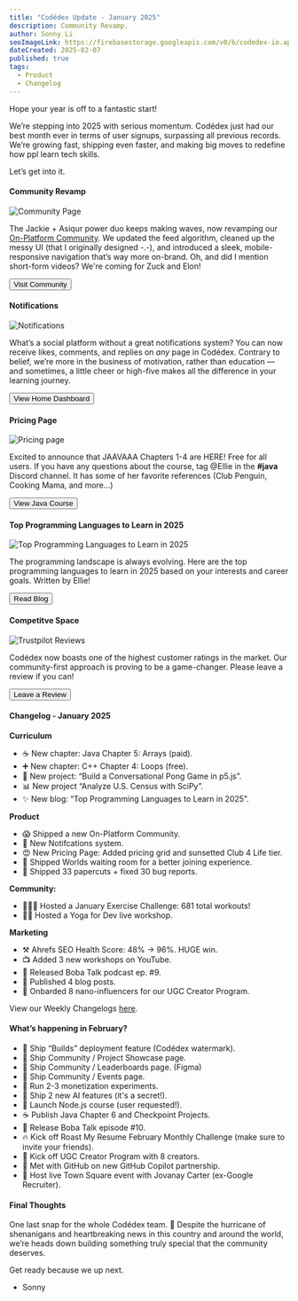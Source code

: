 ```yaml
---
title: "Codédex Update - January 2025"
description: Community Revamp. 
author: Sonny Li
seoImageLink: https://firebasestorage.googleapis.com/v0/b/codedex-io.appspot.com/o/blogs%2Fcodedex-update-january-2025%2Fbanner.png?alt=media&token=467179ae-0c12-45e0-917f-f66481597633
dateCreated: 2025-02-07
published: true
tags:
  - Product
  - Changelog
---
```


Hope your year is off to a fantastic start!

We’re stepping into 2025 with serious momentum. Codédex just had our best month ever in terms of user signups, surpassing all previous records. We’re growing fast, shipping even faster, and making big moves to redefine how ppl learn tech skills.

Let’s get into it.

#### Community Revamp

![Community Page](https://i.imgur.com/JQLi0MJ.gif)

The Jackie + Asiqur power duo keeps making waves, now revamping our [On-Platform Community](https://codedex.io/community). We updated the feed algorithm, cleaned up the messy UI (that I originally designed -.-), and introduced a sleek, mobile-responsive navigation that’s way more on-brand. Oh, and did I mention short-form videos? We're coming for Zuck and Elon!

<div style={{ display: "flex", justifyContent: "center", marginBottom: "1.2rem", transform: "scale(.9)" }}>
  <a href="https://www.codedex.io/community" style={{ all: "unset" }} target="_blank" and rel="noopener noreferrer"><Button variant="yellow">Visit Community</Button></a>
</div>

#### Notifications

![Notifications](https://i.imgur.com/5RmurjE.gif)

What’s a social platform without a great notifications system? You can now receive likes, comments, and replies on *any* page in Codédex. Contrary to belief, we’re more in the business of motivation, rather than education — and sometimes, a little cheer or high-five makes all the difference in your learning journey.

<div style={{ display: "flex", justifyContent: "center", marginBottom: "1.2rem", transform: "scale(.9)" }}>
  <a href="https://www.codedex.io/home" style={{ all: "unset" }} target="_blank" and rel="noopener noreferrer"><Button variant="yellow">View Home Dashboard</Button></a>
</div>

#### Pricing Page

![Pricing page](https://i.imgur.com/Ei9ZG83.png)

Excited to announce that JAAVAAA Chapters 1-4 are HERE! Free for all users. If you have any questions about the course, tag @Ellie in the **#java** Discord channel. It has some of her favorite references (Club Penguin, Cooking Mama, and more...)

<div style={{ display: "flex", justifyContent: "center", marginBottom: "1.2rem", transform: "scale(.9)" }}>
  <a href="https://www.codedex.io/java" style={{ all: "unset" }} target="_blank" and rel="noopener noreferrer"><Button variant="yellow">View Java Course</Button></a>
</div>

#### Top Programming Languages to Learn in 2025 

![Top Programming Languages to Learn in 2025](https://firebasestorage.googleapis.com/v0/b/codedex-io.appspot.com/o/blogs%2Ftop-programming-languages-to-learn-in-2025%2Fbanner.png?alt=media&token=9ff4a020-aac0-4896-a515-0f966fb4e1c7)

The programming landscape is always evolving. Here are the top programming languages to learn in 2025 based on your interests and career goals. Written by Ellie!

<div style={{ display: "flex", justifyContent: "center", marginBottom: "1.2rem", transform: "scale(.9)" }}>
  <a href="https://www.codedex.io/blog/top-programming-languages-to-learn-in-2025" style={{ all: "unset" }} target="_blank" and rel="noopener noreferrer"><Button variant="yellow">Read Blog</Button></a>
</div>

#### Competitve Space

![Trustpilot Reviews](https://i.imgur.com/ErPkoQ4.png)

Codédex now boasts one of the highest customer ratings in the market. Our community-first approach is proving to be a game-changer. Please leave a review if you can!

<div style={{ display: "flex", justifyContent: "center", marginBottom: "1.2rem", transform: "scale(.9)" }}>
  <a href="https://www.trustpilot.com/review/codedex.io" style={{ all: "unset" }} target="_blank" and rel="noopener noreferrer"><Button variant="yellow">Leave a Review</Button></a>
</div>



#### Changelog - January 2025

**Curriculum**

- ☕️ New chapter: Java Chapter 5: Arrays (paid).
- ➕ New chapter: C++ Chapter 4: Loops (free).
- 🏓 New project: “Build a Conversational Pong Game in p5.js”.
- 📊 New project “Analyze U.S. Census with SciPy”.
- ✨ New blog: “Top Programming Languages to Learn in 2025”.

**Product**

- 😱 Shipped a new On-Platform Community.
- 🔔 New Notifcations system.
- 😍 New Pricing Page: Added pricing grid and sunsetted Club 4 Life tier.
- 🏡 Shipped Worlds waiting room for a better joining experience.
- 🧹 Shipped 33 papercuts + fixed 30 bug reports.

**Community:**
- 🏃🏻‍♂️ Hosted a January Exercise Challenge: 681 total workouts!
- 🧘‍♀️ Hosted a Yoga for Dev live workshop.

**Marketing**

- ⚒️ Ahrefs SEO Health Score: 48% → 96%. HUGE win.
- 📺 Added 3 new workshops on YouTube.
- 🧋 Released Boba Talk podcast ep. #9.
- 📰 Published 4 blog posts.
- 👯 Onbarded 8 nano-influencers for our UGC Creator Program.

View our Weekly Changelogs [here](https://x.com/search?q=codedexchangelog&src=typed_query&f=live).

#### What’s happening in February?

- 🚀 Ship “Builds” deployment feature (Codédex watermark).
- 🚀 Ship Community / Project Showcase page.
- 🚀 Ship Community / Leaderboards page. (Figma)
- 🚀 Ship Community / Events page.
- 🤑 Run 2-3 monetization experiments.
- 🤖 Ship 2 new AI features (it's a secret!).
- 🦠 Launch Node.js course (user requested!).
- ☕️ Publish Java Chapter 6 and Checkpoint Projects.
- 🧋 Release Boba Talk episode #10.
- 🔥 Kick off Roast My Resume February Monthly Challenge (make sure to invite your friends).
- 👯 Kick off UGC Creator Program with 8 creators.
- 🤝 Met with GitHub on new GitHub Copilot partnership.
- 🏡 Host live Town Square event with Jovanay Carter (ex-Google Recruiter).

#### Final Thoughts

One last snap for the whole Codédex team. 🫰 Despite the hurricane of shenanigans and heartbreaking news in this country and around the world, we’re heads down building something truly special that the community deserves.

Get ready because we up next.

- Sonny
